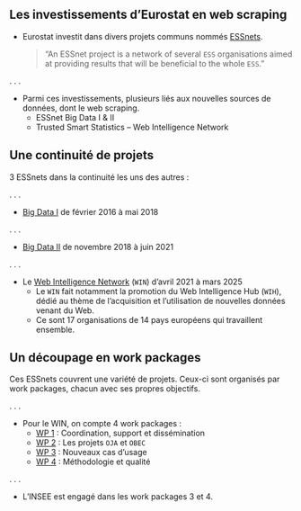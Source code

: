 ## Les investissements d'Eurostat en web scraping

- Eurostat investit dans divers projets communs nommés [ESSnets](https://ec.europa.eu/eurostat/cros/page/essnet_en).

    > "An ESSnet project is a network of several `ESS` organisations aimed at providing results that will be beneficial to the whole `ESS`."

. . .

- Parmi ces investissements, plusieurs liés aux nouvelles sources de données, dont le web scraping.
    + ESSnet Big Data I & II
    + Trusted Smart Statistics – Web Intelligence Network


## Une continuité de projets

3 ESSnets dans la continuité les uns des autres :

. . .

- [Big Data I](https://ec.europa.eu/eurostat/cros/essnet-big-data-1_en) de février 2016 à mai 2018

. . .

- [Big Data II](https://ec.europa.eu/eurostat/cros/essnet-big-data-2_en) de novembre 2018 à juin 2021

. . .

- Le [Web Intelligence Network](https://ec.europa.eu/eurostat/cros/content/project-overview_en) (`WIN`) d'avril 2021 à mars 2025
    + Le `WIN` fait notamment la promotion du Web Intelligence Hub (`WIH`), dédié au thème de l'acquisition et l'utilisation de nouvelles données venant du Web.
    + Ce sont 17 organisations de 14 pays européens qui travaillent ensemble.


## Un découpage en work packages

Ces ESSnets couvrent une variété de projets. Ceux-ci sont organisés par work packages, chacun avec ses propres objectifs.

. . .

- Pour le WIN, on compte 4 work packages :
    + [WP 1](https://ec.europa.eu/eurostat/cros/content/work-package-1-%E2%80%93-coordination-support-and-dissemination_en) : Coordination, support et dissémination
    + [WP 2](https://ec.europa.eu/eurostat/cros/content/work-package-2-%E2%80%93-oja-and-obec-software_en) : Les projets `OJA` et `OBEC`
    + [WP 3](https://ec.europa.eu/eurostat/cros/content/work-package-3-%E2%80%93-new-use-cases_en) : Nouveaux cas d'usage
    + [WP 4](https://ec.europa.eu/eurostat/cros/content/work-package-4-%E2%80%93-methodology-and-quality_en) : Méthodologie et qualité

. . .

- L'INSEE est engagé dans les work packages 3 et 4.
